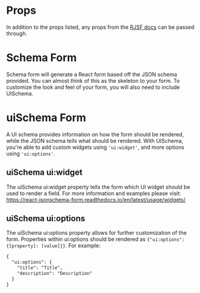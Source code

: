 
<Meta title="Schema Form/Form" component={Form} />

# Props
In addition to the props listed, any props from the [RJSF docs](https://react-jsonschema-form.readthedocs.io/en/latest/api-reference/form-props) can be passed through.
<ArgsTable of={Form} />

# Schema Form
Schema form will generate a React form based off the JSON schema provided. You can almost think of this as the skeleton to your form.
To customize the look and feel of your form, you will also need to include UISchema.
<Canvas>
  <Story story={stories.basic} />
</Canvas>

# uiSchema Form
A UI schema provides information on how the form should be rendered, while the JSON schema tells what should be rendered. With UISchema,
you're able to add custom widgets using `'ui:widget'`, and more options using `'ui:options'`. 

## uiSchema ui:widget
The uiSchema ui:widget property tells the form which UI widget should be used to render a field.
For more information and examples please visit: https://react-jsonschema-form.readthedocs.io/en/latest/usage/widgets/

## uiSchema ui:options
The uiSchema ui:options property allows for further customization of the form. Properties within ui:options should be rendered as
`{"ui:options": {[property]: [value]}}`. For example:
```html
{
  "ui:options": {
    "title": "Title",
    "description": "Description"
  }
}
```
<Canvas>
  <Story story={stories.UISchema} />
</Canvas>
